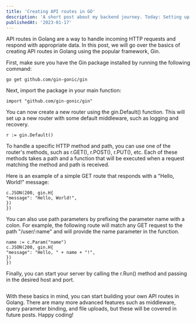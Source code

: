 ```yaml
---
title: 'Creating API routes in GO'
description: 'A short post about my backend journey. Today: Setting up API routes to handle a CRUD backend in golang'
publishedAt: '2023-01-17'
---
```


API routes in Golang are a way to handle incoming HTTP requests and respond with appropriate data. In this post, we will go over the basics of creating API routes in Golang using the popular framework, Gin.

First, make sure you have the Gin package installed by running the following command:

```
go get github.com/gin-gonic/gin
```

Next, import the package in your main function:

```
import "github.com/gin-gonic/gin"
```

You can now create a new router using the gin.Default() function. This will set up a new router with some default middleware, such as logging and recovery.

```
r := gin.Default()
```

To handle a specific HTTP method and path, you can use one of the router's methods, such as r.GET(), r.POST(), r.PUT(), etc. Each of these methods takes a path and a function that will be executed when a request matching the method and path is received.

Here is an example of a simple GET route that responds with a "Hello, World!" message:

```r.GET("/hello", func(c *gin.Context) {
c.JSON(200, gin.H{
"message": "Hello, World!",
})
})
```

You can also use path parameters by prefixing the parameter name with a colon. For example, the following route will match any GET request to the path "/user/:name" and will provide the name parameter in the function.

```r.GET("/user/:name", func(c *gin.Context) {
name := c.Param("name")
c.JSON(200, gin.H{
"message": "Hello, " + name + "!",
})
})
```

Finally, you can start your server by calling the r.Run() method and passing in the desired host and port.

```r.Run("localhost:8080")

```

With these basics in mind, you can start building your own API routes in Golang. There are many more advanced features such as middleware, query parameter binding, and file uploads, but these will be covered in future posts. Happy coding!
